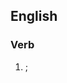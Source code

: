 ==English==

===Verb===
{{head|en}}

# {{obsolete spelling of|seen|lang=en|nodot=1}}; {{en-simple past of|see|nocap=1}}
